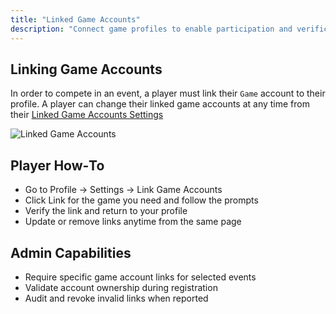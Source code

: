```yaml
---
title: "Linked Game Accounts"
description: "Connect game profiles to enable participation and verification."
---
```


## Linking Game Accounts

In order to compete in an event, a player must link their `Game` account to their profile. A player can change their linked game accounts at any time from their [Linked Game Accounts Settings](https://mettlestate.com/profile/settings/gaming-accounts)

![Linked Game Accounts](/images/screenshots/linked-game-accounts.png)

## Player How‑To

- Go to Profile → Settings → Link Game Accounts
- Click Link for the game you need and follow the prompts
- Verify the link and return to your profile
- Update or remove links anytime from the same page

## Admin Capabilities

- Require specific game account links for selected events
- Validate account ownership during registration
- Audit and revoke invalid links when reported